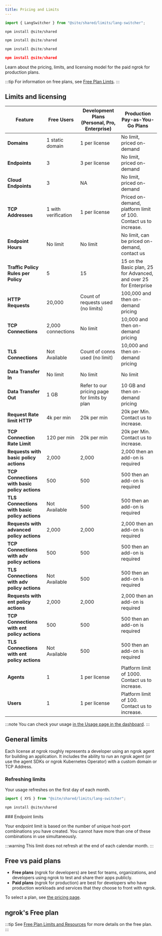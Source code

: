 ```yaml
---
title: Pricing and Limits
---
```



<LangSwitcher>

```typescript
import { LangSwitcher } from "@site/shared/limits/lang-switcher";
```

```bash
npm install @site/shared
```

```javascript
npm install @site/shared
```

```go
npm install @site/shared
```

```json
npm install @site/shared
```

</LangSwitcher>

Learn about the pricing, limits, and licensing model for the paid ngrok for production plans.

:::tip
For information on free plans, see [Free Plan Limts](/pricing-limits/free-plan-limits/).
:::

## Limits and licensing

| Feature                                       | Free Users          | Development Plans (Personal, Pro, Enterprise) | Production Pay-as-You-Go Plans                                    |
| --------------------------------------------- | ------------------- | --------------------------------------------- | ----------------------------------------------------------------- |
| **Domains**                                   | 1 static domain     | 1 per license                                 | No limit, priced on-demand                                        |
| **Endpoints**                                 | 3                   | 3 per license                                 | No limit, priced on-demand                                        |
| **Cloud Endpoints**                           | 3                   | NA                                            | No limit, priced on-demand                                        |
| **TCP Addresses**                             | 1 with verification | 1 per license                                 | Priced on-demand, platform limit of 100. Contact us to increase.  |
| **Endpoint Hours**                            | No limit            | No limit                                      | No limit, can be priced on-demand, contact us                     |
| **Traffic Policy Rules per Policy**           | 5                   | 15                                            | 15 on the Basic plan, 25 for Advanced, and over 25 for Enterprise |
| **HTTP Requests**                             | 20,000              | Count of requests used (no limits)            | 100,000 and then on-demand pricing                                |
| **TCP Connections**                           | 2,000 connections   | No limit                                      | 10,000 and then on-demand pricing                                 |
| **TLS Connections**                           | Not Available       | Count of conns used (no limit)                | 10,000 and then on-demand pricing                                 |
| **Data Transfer In**                          | No limit            | No limit                                      | No limit                                                          |
| **Data Transfer Out**                         | 1 GB                | Refer to our pricing page for limits by plan  | 10 GB and then on-demand pricing                                  |
| **Request Rate limit HTTP**                   | 4k per min          | 20k per min                                   | 20k per Min. Contact us to increase.                              |
| **TCP Connection Rate Limit**                 | 120 per min         | 20k per min                                   | 20k per Min. Contact us to increase.                              |
| **Requests with basic policy actions**        | 2,000               | 2,000                                         | 2,000 then an add-on is required                                  |
| **TCP Connections with basic policy actions** | 500                 | 500                                           | 500 then an add-on is required                                    |
| **TLS Connections with basic policy actions** | Not Available       | 500                                           | 500 then an add-on is required                                    |
| **Requests with advanced policy actions**     | 2,000               | 2,000                                         | 2,000 then an add-on is required                                  |
| **TCP Connections with adv policy actions**   | 500                 | 500                                           | 500 then an add-on is required                                    |
| **TLS Connections with adv policy actions**   | Not Available       | 500                                           | 500 then an add-on is required                                    |
| **Requests with ent policy actions**          | 2,000               | 2,000                                         | 2,000 then an add-on is required                                  |
| **TCP Connections with ent policy actions**   | 500                 | 500                                           | 500 then an add-on is required                                    |
| **TLS Connections with ent policy actions**   | Not Available       | 500                                           | 500 then an add-on is required                                    |
| **Agents**                                    | 1                   | 1 per license                                 | Platform limit of 1000. Contact us to increase.                   |
| **Users**                                     | 1                   | 1 per license                                 | Platform limit of 100. Contact us to increase.                    |

:::note
You can check your usage [in the Usage page in the dashboard](https://dashboard.ngrok.com/usage).
:::

## General limits

Each license at ngrok roughly represents a developer using an ngrok agent for building an application. It includes the ability to run an ngrok agent (or use the agent SDKs or ngrok Kubernetes Operator) with a custom domain or TCP Address.

### Refreshing limits

Your usage refreshes on the first day of each month.

<LangSwitcher>

```typescript
import { XYS } from "@site/shared/limits/lang-switcher";
```

```bash
npm install @site/shared
```

</LangSwitcher>
### Endpoint limits

Your endpoint limit is based on the number of unique host-port combinations you have created. You cannot have more than one of these combinations in use simultaneously.

:::warning
This limit does not refresh at the end of each calendar month.
:::

## Free vs paid plans

- **Free plans** (ngrok for developers) are best for teams, organizations, and developers using ngrok to test and share their apps publicly.
- **Paid plans** (ngrok for production) are best for developers who have production workloads and services that they choose to front with ngrok.

To select a plan, see [the pricing page](https://ngrok.com/pricing?ref=docs).

## ngrok's Free plan

:::tip
See [Free Plan Limits and Resources](/docs/pricing-limits/free-plan-limits) for more details on the free plan.
:::

<FreeResources />
